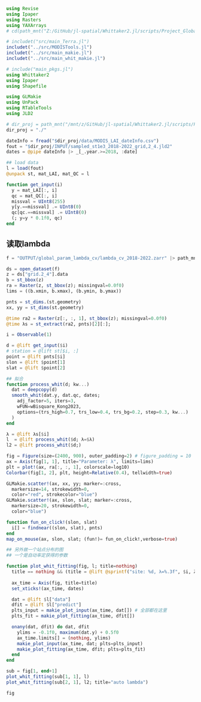 ```julia
using Revise
using Ipaper
using Rasters
using YAXArrays
# cd(path_mnt("Z:/GitHub/jl-spatial/Whittaker2.jl/scripts/Project_Global_LAI_smoothing"))

# includet("src/main_Terra.jl")
includet("../src/MODISTools.jl")
includet("../src/main_makie.jl")
includet("../src/main_whit_makie.jl")
```

```julia
# include("main_pkgs.jl")
using Whittaker2
using Ipaper
using Shapefile

using GLMakie
using UnPack
using RTableTools
using JLD2

# dir_proj = path_mnt("/mnt/z/GitHub/jl-spatial/Whittaker2.jl/scripts/Project_Global_LAI_smoothing")
dir_proj = "./"

dateInfo = fread("$dir_proj/data/MODIS_LAI_dateInfo.csv")
fout = "$dir_proj/INPUT/sampled_st1e3_2018-2022_grid,2_4.jld2"
dates = @pipe dateInfo |> _[_.year.>=2018, :date]

## load data
l = load(fout)
@unpack st, mat_LAI, mat_QC = l

function get_input(i)
  y = mat_LAI[:, i]
  qc = mat_QC[:, i]
  missval = UInt8(255)
  y[y.==missval] .= UInt8(0)
  qc[qc.==missval] .= UInt8(0)
  (; y=y * 0.1f0, qc)
end

```

## 读取lambda

```julia
f = "OUTPUT/global_param_lambda_cv/lambda_cv_2018-2022.zarr" |> path_mnt

ds = open_dataset(f)
z = ds["grid.2_4"].data
b = st_bbox(z)
ra = Raster(z, st_bbox(z); missingval=0.0f0)
lims = ((b.xmin, b.xmax), (b.ymin, b.ymax))
```

```julia
pnts = st_dims.(st.geometry)
xx, yy = st_dims(st.geometry)

@time ra2 = Raster(z[:, :, 1], st_bbox(z); missingval=0.0f0)
@time λs = st_extract(ra2, pnts)[2][:];
```

```julia
i = Observable(1)

d = @lift get_input($i)
# station = @lift st[$i, :]
point = @lift pnts[$i]
slon = @lift $point[1]
slat = @lift $point[2]

## 拟合
function process_whit(d; kw...)
  dat = deepcopy(d)
  smooth_whit(dat.y, dat.qc, dates;
    adj_factor=5, iters=3,
    wFUN=wBisquare_Kong2023,
    options=(trs_high=0.7, trs_low=0.4, trs_bg=0.2, step=0.3, kw...)
  )
end

λ = @lift λs[$i]
l  = @lift process_whit($d; λ=$λ)
l2 = @lift process_whit($d;)

fig = Figure(size=(2400, 900), outer_padding=2) # figure_padding = 10
ax = Axis(fig[1, 1], title="Parameter: λ", limits=lims)
plt = plot!(ax, ra[:, :, 1], colorscale=log10)
Colorbar(fig[1, 2], plt, height=Relative(0.4), tellwidth=true)

GLMakie.scatter!(ax, xx, yy; marker=:cross,
  markersize=14, strokewidth=0,
  color="red", strokecolor="blue")
GLMakie.scatter!(ax, slon, slat; marker=:cross,
  markersize=20, strokewidth=0,
  color="blue")

function fun_on_click!(slon, slat)
  i[] = findnear((slon, slat), pnts)
end
map_on_mouse(ax, slon, slat; (fun!)= fun_on_click!,verbose=true)

## 另外做一个站点分布的图
## 一个是自动率定获得的参数

function plot_whit_fitting(fig, l; title=nothing)
  title == nothing && (title = @lift @sprintf("site: %d, λ=%.3f", $i, λs[$i]))
  
  ax_time = Axis(fig, title=title)
  set_xticks!(ax_time, dates)

  dat = @lift $l["data"]
  dfit = @lift $l["predict"]
  plts_input = makie_plot_input(ax_time, dat[]) # 全部都在这里
  plts_fit = makie_plot_fitting(ax_time, dfit[])

  onany(dat, dfit) do dat, dfit
    ylims = -0.1f0, maximum(dat.y) + 0.5f0
    ax_time.limits[] = (nothing, ylims)
    makie_plot_input(ax_time, dat; plts=plts_input)
    makie_plot_fitting(ax_time, dfit; plts=plts_fit)
  end
end

sub = fig[1, end+1]
plot_whit_fitting(sub[1, 1], l)
plot_whit_fitting(sub[2, 1], l2; title="auto lambda")

fig
```

